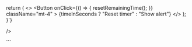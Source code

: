 
<Meta of={componentStories} />
<Source
  language="tsx"
  code={`function RemainingTime() {
  const { remainingTime = 0, resetRemainingTime } = useAlert({
    visibilityTimeout: 5000,
  });
  if (remainingTime === null) {
    return null;
  }
  const timeInSeconds = remainingTime / 1000;
  
  return (
    <>
      <Alert hidden={!remainingTime}>
        <div>
          This is an alert. It will dissapear in {timeInSeconds} seconds.
        </div>
      </Alert>
      <Button
        onClick={() => {
          resetRemainingTime();
        }}
        className="mt-4"
      >
        {timeInSeconds ? "Reset timer" : "Show alert"}
      </Button>
    </>
  );
}`}

/>

<Primary />
<Controls />
```
